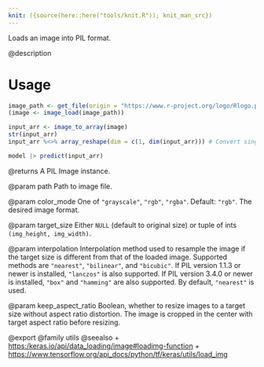 ```yaml
---
knit: ({source(here::here("tools/knit.R")); knit_man_src})
---
```

Loads an image into PIL format.

@description

# Usage
```r
image_path <- get_file(origin = "https://www.r-project.org/logo/Rlogo.png")
(image <- image_load(image_path))

input_arr <- image_to_array(image)
str(input_arr)
input_arr %<>% array_reshape(dim = c(1, dim(input_arr))) # Convert single image to a batch.
```


```r
model |> predict(input_arr)
```

@returns
    A PIL Image instance.

@param path
Path to image file.

@param color_mode
One of `"grayscale"`, `"rgb"`, `"rgba"`. Default: `"rgb"`.
The desired image format.

@param target_size
Either `NULL` (default to original size) or tuple of ints
`(img_height, img_width)`.

@param interpolation
Interpolation method used to resample the image if the
target size is different from that of the loaded image. Supported
methods are `"nearest"`, `"bilinear"`, and `"bicubic"`.
If PIL version 1.1.3 or newer is installed, `"lanczos"`
is also supported. If PIL version 3.4.0 or newer is installed,
`"box"` and `"hamming"` are also
supported. By default, `"nearest"` is used.

@param keep_aspect_ratio
Boolean, whether to resize images to a target
size without aspect ratio distortion. The image is cropped in
the center with target aspect ratio before resizing.

@export
@family utils
@seealso
+ <https:/keras.io/api/data_loading/image#loadimg-function>
+ <https://www.tensorflow.org/api_docs/python/tf/keras/utils/load_img>
